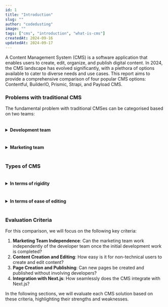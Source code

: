 ```yaml
---
id: 1
title: "Introduction"
slug: ""
author: "codedusting"
image: ""
tags: ["cms", "introduction", "what-is-cms"]
createdAt: 2024-09-16
updatedAt: 2024-09-17
---
```


A Content Management System (CMS) is a software application that enables users to create, edit, organize, and publish digital content. In 2024, the CMS landscape has evolved significantly, with a plethora of options available to cater to diverse needs and use cases. This report aims to provide a comprehensive comparison of four popular CMS options: Contentful, BuilderIO, Prismic, Strapi, and Payload CMS.

### Problems with traditional CMS

The fundamental problem with traditional CMSes can be categorised based on two teams:

<details>
<summary>
<h4 style="display: inline-block;cursor:pointer;user-select: none;">Development team</h4>
</summary>

- **Customization Limitations:** While WordPress offers numerous plugins and themes, heavily customizing it often requires significant coding. Developers might find it restrictive for projects that demand more unique or complex functionality.

- **Performance Issues:** WordPress can become slow, especially with many plugins or heavy themes. Optimizing it for speed and performance can be challenging.

- **Security Concerns:** Due to its popularity, WordPress is a common target for hackers. Keeping plugins, themes, and core files up-to-date is essential, but vulnerabilities still arise.

- **Code Bloat:** WordPress includes many features by default, even if they aren't needed, which can result in unnecessary code bloat. Developers often need to strip out or disable features, increasing their workload.

- **Plugin Dependencies:** Relying on third-party plugins can cause compatibility issues, making updates and maintenance more cumbersome. Developers need to ensure that these plugins don't conflict or break the site after updates.

- **Scalability Issues:** For large-scale websites or applications, WordPress may struggle to scale effectively without extensive optimization.

- **Monolithic Architecture:** Traditional CMS like WordPress have a tightly-coupled architecture (front-end and back-end are interconnected), making it less suitable for modern, decoupled (headless) CMS architectures that developers may prefer.

</details>

<details>
<summary>
<h4 style="display: inline-block;cursor:pointer;user-select: none;">Marketing team</h4>
</summary>

- **Dependence on Developers:** While WordPress offers a user-friendly interface, more advanced customizations (such as creating new landing pages, A/B testing, or complex SEO changes) often require developer involvement. This slows down marketing agility.

- **Limited Personalization:** Traditional CMS systems like WordPress can be less flexible in delivering personalized content, especially in real-time. Marketing teams might want dynamic content based on user behavior, but WordPress may struggle without extensive custom development or plugins.

- **SEO Challenges:** Although WordPress has SEO plugins, it's not always easy to implement more advanced SEO strategies without coding. Additionally, performance issues (like slow load times) can negatively impact SEO rankings.

- **Analytics and Integrations:** WordPress does not offer robust, built-in analytics. Marketing teams often need to integrate third-party tools like Google Analytics, which can be challenging to fully customize without technical knowledge.

- **Content Scheduling and Workflow:** WordPress's content management and editorial workflow features can be somewhat basic for larger organizations with more complex approval processes or content strategies. Managing content schedules and ensuring team collaboration may require additional tools or plugins.

- **Mobile Optimization:** While WordPress offers mobile-responsive themes, some of them may not be optimized perfectly for mobile devices, requiring extra adjustments. Marketing teams focused on mobile-first strategies might find this frustrating.

- **Plugin Overload:** Relying on multiple plugins to achieve marketing goals (e.g., for SEO, forms, analytics) can lead to performance issues or conflicting plugin updates, making it harder for marketing teams to maintain a smooth workflow.

</details>

### **Types of CMS**

<details>
<summary>
<h4 style="display: inline-block;cursor:pointer;user-select: none;">In terms of rigidity</h4>
</summary>
CMS solutions can be broadly categorized into three types based on their features and capabilities:

#### 1. Structured Data CMS

These CMS solutions focus on managing structured data, such as text, images, and metadata. They provide a robust data model, schema management, and data validation capabilities.

This is best for:

- Static Blogs with pre-defined structure and design.
- Navigation Links
- Product information with pre-defined set of information to be displayed in a fixed design format.

#### 2. Component Composition CMS

These CMS solutions enable users to create and manage content by composing reusable components. This approach allows for greater flexibility and customization, making it ideal for complex, dynamic content scenarios.

This is best for:

- Homepage
- Product Editorial
- Collection Pages

#### 3. No-Code Editing CMS

These CMS solutions provide a visual, drag-and-drop interface for creating and editing content, eliminating the need for coding skills.

This is best for:

- Landing Pages
- Promotional Sections
- Announcement bars

</details>

<details>
  <summary>
    <h4 style="display: inline-block;cursor:pointer;user-select: none;">
      In terms of ease of editing
    </h4>
  </summary>
  There are 4 different types of CMS editing approaches in 2024: #### 1.
  Structured Data - Visual Editing - Visual Live Preview #### 2. Drag and Drop -
  Visual Component Composition - Visual No Code
</details>

### **Evaluation Criteria**

For this comparison, we will focus on the following key criteria:

1. **Marketing Team Independence**: Can the marketing team work independently of the developer team once the initial development work is completed?
2. **Content Creation and Editing**: How easy is it for non-technical users to create and edit content?
3. **Page Creation and Publishing**: Can new pages be created and published without involving developers?
4. **Integration with Next.js**: How seamlessly does the CMS integrate with Next.js?

In the following sections, we will evaluate each CMS solution based on these criteria, highlighting their strengths and weaknesses.
